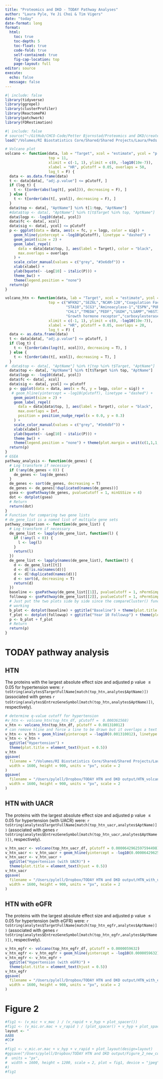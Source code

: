 ```yaml
---
title: "Proteomics and DKD - TODAY Pathway Analyses"
author: "Laura Pyle, Ye Ji Choi & Tim Vigers"
date: "today"
date-format: long
format:
  html:
    toc: true
    toc-depth: 5
    toc-float: true
    code-fold: true
    self-contained: true
    fig-cap-location: top
    page-layout: full
editor: source
execute:
  echo: false
  message: false
---
```


```r
#| include: false
library(tidyverse)
library(ggrepel)
library(clusterProfiler)
library(ReactomePA)
library(patchwork)
library(FDRestimation)
```

```r
#| include: false
# source("~/GitHub/CHCO-Code/Petter Bjornstad/Proteomics and DKD/create_today_dkd_analysis_dataset.R")
load("/Volumes/RI Biostatistics Core/Shared/Shared Projects/Laura/Peds Endo/Petter Bjornstad/Proteomics and DKD/Data_Cleaned/analysis_dataset.RData")

```

```r
# Volcano plot
volcano <- function(data, lab = "Target", xcol = "estimate", ycol = "p.value",
                    top = 11,
                    xlimit = c(-1, 1), ylimit = c(0, -log10(10e-7)),
                    xlabel = "HR", pCutoff = 0.05, overlaps = 50,
                    log_t = F) {
  data <- as.data.frame(data)
  t <- data[data[, "adj.p.value"] <= pCutoff, ]
  if (log_t) {
    t <- t[order(abs(log(t[, ycol])), decreasing = F), ]
  } else {
    t <- t[order(abs(t[, ycol]), decreasing = F), ]
  }
  data$top <- data[, "AptName"] %in% t[1:top, "AptName"]
  #data$top <- data[, "AptName"] %in% t[t$Target %in% top, "AptName"]
  data$logp <- -log10(data[, ycol])
  data$fc <- data[, xcol]
  data$sig <- data[, ycol] <= pCutoff
  p <- ggplot(data = data, aes(x = fc, y = logp, color = sig)) +
    geom_hline(yintercept = -log10(pCutoff), linetype = "dashed") +
    geom_point(size = 2) +
    geom_label_repel(
      data = data[data$top, ], aes(label = Target), color = "black",
      max.overlaps = overlaps
    ) +
    scale_color_manual(values = c("grey", "#3e6dbf")) +
    xlab(xlabel) +
    ylab(bquote(~ -Log[10] ~ italic(P))) +
    theme_bw() +
    theme(legend.position = "none")
  return(p)
}

volcano_htn <- function(data, lab = "Target", xcol = "estimate", ycol = "p.value",
                    top = c("WFKN2","SEZ6L","NCAM-120","Coagulation Factor IXab","NCAM1",
                            "STA10","SCG3","Aminoacylase-1","ESPN","PURA1","SERB",
                            "CHL1","TMEDA","PEDF","UGDH","LSAMP","H6ST3",
                            "Growth hormone receptor","carboxylesterase, liver"),
                    xlimit = c(-1, 1), ylimit = c(0, -log10(10e-7)),
                    xlabel = "HR", pCutoff = 0.05, overlaps = 20,
                    log_t = F) {
  data <- as.data.frame(data)
  t <- data[data[, "adj.p.value"] <= pCutoff, ]
  if (log_t) {
    t <- t[order(abs(log(t[, xcol])), decreasing = T), ]
  } else {
    t <- t[order(abs(t[, xcol]), decreasing = T), ]
  }
#  data$top <- data[, "AptName"] %in% t[top %in% t$Target, "AptName"]
  data$top <- data[, "AptName"] %in% t[t$Target %in% top, "AptName"]
  data$logp <- -log10(data[, ycol])
  data$fc <- data[, xcol]
  data$sig <- data[, ycol] <= pCutoff
  p <- ggplot(data = data, aes(x = fc, y = logp, color = sig)) +
   # geom_hline(yintercept = -log10(pCutoff), linetype = "dashed") +
    geom_point(size = 2) +
    geom_label_repel(
      data = data[data$top, ], aes(label = Target), color = "black",
      max.overlaps = Inf,
      position = position_nudge_repel(x = 0.0, y = 0.3)
    ) +
    scale_color_manual(values = c("grey", "#3e6dbf")) +
    xlab(xlabel) +
    ylab(bquote(~ -Log[10] ~ italic(P))) +
    theme_bw() +
    theme(legend.position = "none") + theme(plot.margin = unit(c(1,1,1,1), "cm"))
  return(p)
}
# GSEA
pathway_analysis <- function(de_genes) {
  # Log transform if necessary
  if (!any(de_genes < 0)) {
    de_genes <- log(de_genes)
  }
  de_genes <- sort(de_genes, decreasing = T)
  de_genes <- de_genes[!duplicated(names(de_genes))]
  gsea <- gsePathway(de_genes, pvalueCutoff = 1, minGSSize = 4)
  dot <- dotplot(gsea)
  # Return
  return(dot)
}
# Function for comparing two gene lists
# de_gene_list is a named list of multiple gene sets
pathway_comparison <- function(de_gene_list) {
  # Log transform if necessary
  de_gene_list <- lapply(de_gene_list, function(l) {
    if (!any(l < 0)) {
      l <- log(l)
    }
    return(l)
  })
  de_gene_list <- lapply(names(de_gene_list), function(t) {
    d <- de_gene_list[[t]]
    d <- d[!is.na(names(d))]
    d <- d[!duplicated(names(d))]
    d <- sort(d, decreasing = T)
    return(d)
  })
  baseline <- gsePathway(de_gene_list[[1]], pvalueCutoff = 1, nPermSimple = 10000, minGSSize = 4)
  followup <- gsePathway(de_gene_list[[2]], pvalueCutoff = 1, nPermSimple = 10000, minGSSize = 4)
  # Just put the two plots side by side since the compareCluster() function isn't
  # working
  b_plot <- dotplot(baseline) + ggtitle("Baseline") + theme(plot.title = element_text(hjust = 0.5))
  f_plot <- dotplot(followup) + ggtitle("Year 10 Followup") + theme(plot.title = element_text(hjust = 0.5))
  p <- b_plot + f_plot
  # Return
  return(p)
}
```

# TODAY pathway analysis

## HTN

The proteins with the largest absolute effect size and adjusted p value $\leq 0.05$ for hypertension were: `r toString(analytes$TargetFullName[match(top_htn,analytes$AptName)])` (associated with genes `r toString(analytes$EntrezGeneSymbol[match(top_htn,analytes$AptName)])`, respectively).

```r
# determine q-value cutoff for hypertension
#v_htn <- volcano_htn(top_htn_df, pCutoff =  0.000361568)
v_htn <- volcano_htn(top_htn_df, pCutoff = 0.001310012)
# can remove hline and force a line to be drawn but it overlaps a text box
v_htn <- v_htn + geom_hline(yintercept = -log10(0.001310012), linetype = "dashed")
v_htn <- v_htn +
  ggtitle("Hypertension") +
  theme(plot.title = element_text(hjust = 0.5))
v_htn
ggsave(
  filename = "/Volumes/RI Biostatistics Core/Shared/Shared Projects/Laura/Peds Endo/Petter Bjornstad/Proteomics and DKD/Figures/HTN_volcano_new_covariates_1600x900.jpeg", plot = v_htn,
  width = 1600, height = 900, units = "px", scale = 2
)
ggsave(
  filename = "/Users/pylell/Dropbox/TODAY HTN and DKD output/HTN_volcano_new_covariates_1600x900.jpeg", plot = v_htn,
  width = 1600, height = 900, units = "px", scale = 2
)

```

## HTN with UACR

The proteins with the largest absolute effect size and adjusted p value $\leq 0.05$ for hypertension (with UACR) were: `r toString(analytes$TargetFullName[match(top_htn_uacr,analytes$AptName)])` (associated with genes `r toString(analytes$EntrezGeneSymbol[match(top_htn_uacr,analytes$AptName)])`, respectively).

```r
v_htn_uacr <- volcano(top_htn_uacr_df, pCutoff = 0.0000642962597594498)
v_htn_uacr <- v_htn_uacr + geom_hline(yintercept = -log10(0.0000642962597594498), linetype = "dashed")
v_htn_uacr <- v_htn_uacr +
  ggtitle("Hypertension (with UACR)") +
  theme(plot.title = element_text(hjust = 0.5))
v_htn_uacr
ggsave(
  filename = "/Users/pylell/Dropbox/TODAY HTN and DKD output/HTN_with_uacr_volcano_new_covariates_1600x900.jpeg", plot = v_htn_uacr,
  width = 1600, height = 900, units = "px", scale = 2
)
```

## HTN with eGFR

The proteins with the largest absolute effect size and adjusted p value $\leq 0.05$ for hypertension (with eGFR) were: `r toString(analytes$TargetFullName[match(top_htn_egfr,analytes$AptName)])` (associated with genes `r toString(analytes$EntrezGeneSymbol[match(top_htn_egfr,analytes$AptName)])`, respectively).

```r
v_htn_egfr <- volcano(top_htn_egfr_df, pCutoff = 0.0000059632)
v_htn_egfr <- v_htn_egfr + geom_hline(yintercept = -log10(0.0000059632), linetype = "dashed")
v_htn_egfr <- v_htn_egfr +
  ggtitle("Hypertension (with eGFR)") +
  theme(plot.title = element_text(hjust = 0.5))
v_htn_egfr
ggsave(
  filename = "/Users/pylell/Dropbox/TODAY HTN and DKD output/HTN_with_eGFR_volcano_new_covariates_1600x900.jpeg", plot = v_htn_egfr,
  width = 1600, height = 900, units = "px", scale = 2
)
```

# Figure 2

```r
#fig1 <- (v_mic + v_mac ) / (v_rapid + v_hyp + plot_spacer())
#fig1 <- (v_mic.or.mac + v_rapid ) / (plot_spacer() + v_hyp + plot_spacer())
layout <- "
AABB
#CC#
"
#fig1 <- v_mic.or.mac + v_hyp + v_rapid + plot_layout(design=layout)
#ggsave("/Users/pylell/Dropbox/TODAY HTN and DKD output/Figure_2_new_covariates_1200x900.jpeg",
#  units = "px",
#  width = 1600, height = 1200, scale = 2, plot = fig1, device = "jpeg"
#)
#fig1
```
